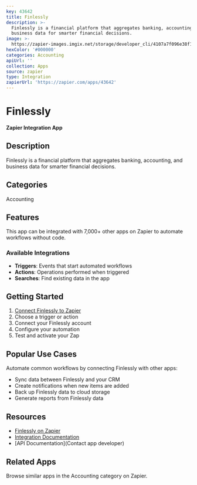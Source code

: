 ```yaml
---
key: 43642
title: Finlessly
description: >-
  Finlessly is a financial platform that aggregates banking, accounting, and
  business data for smarter financial decisions.
image: >-
  https://zapier-images.imgix.net/storage/developer_cli/4107a7f096e38f1e0f7cd89cd6dd2082.png?auto=format%2Ccompress&ixlib=python-3.0.0&q=50
hexColor: '#000000'
categories: Accounting
apiUrl: ''
collection: Apps
source: zapier
type: Integration
zapierUrl: 'https://zapier.com/apps/43642'
---
```

# Finlessly

**Zapier Integration App**

## Description

Finlessly is a financial platform that aggregates banking, accounting, and business data for smarter financial decisions.

## Categories

Accounting

## Features

This app can be integrated with 7,000+ other apps on Zapier to automate workflows without code.

### Available Integrations

- **Triggers**: Events that start automated workflows
- **Actions**: Operations performed when triggered
- **Searches**: Find existing data in the app

## Getting Started

1. [Connect Finlessly to Zapier](https://zapier.com/apps/43642)
2. Choose a trigger or action
3. Connect your Finlessly account
4. Configure your automation
5. Test and activate your Zap

## Popular Use Cases

Automate common workflows by connecting Finlessly with other apps:

- Sync data between Finlessly and your CRM
- Create notifications when new items are added
- Back up Finlessly data to cloud storage
- Generate reports from Finlessly data

## Resources

- [Finlessly on Zapier](https://zapier.com/apps/43642)
- [Integration Documentation](https://zapier.com/apps/43642/integrations)
- [API Documentation](Contact app developer)

## Related Apps

Browse similar apps in the Accounting category on Zapier.
